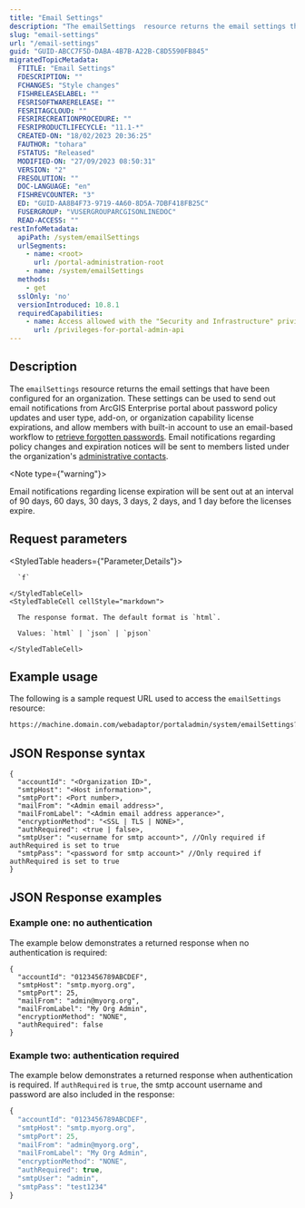 ```yaml
---
title: "Email Settings"
description: "The emailSettings  resource returns the email settings that have been configured for an organization."
slug: "email-settings"
url: "/email-settings"
guid: "GUID-ABCC7F5D-DABA-4B7B-A22B-C8D5590FB845"
migratedTopicMetadata:
  FTITLE: "Email Settings"
  FDESCRIPTION: ""
  FCHANGES: "Style changes"
  FISHRELEASELABEL: ""
  FESRISOFTWARERELEASE: ""
  FESRITAGCLOUD: ""
  FESRIRECREATIONPROCEDURE: ""
  FESRIPRODUCTLIFECYCLE: "11.1-*"
  CREATED-ON: "18/02/2023 20:36:25"
  FAUTHOR: "tohara"
  FSTATUS: "Released"
  MODIFIED-ON: "27/09/2023 08:50:31"
  VERSION: "2"
  FRESOLUTION: ""
  DOC-LANGUAGE: "en"
  FISHREVCOUNTER: "3"
  ED: "GUID-AA8B4F73-9719-4A60-8D5A-7DBF418FB25C"
  FUSERGROUP: "VUSERGROUPARCGISONLINEDOC"
  READ-ACCESS: ""
restInfoMetadata:
  apiPath: /system/emailSettings
  urlSegments:
    - name: <root>
      url: /portal-administration-root
    - name: /system/emailSettings
  methods:
    - get
  sslOnly: 'no'
  versionIntroduced: 10.8.1
  requiredCapabilities:
    - name: Access allowed with the "Security and Infrastructure" privilege
      url: /privileges-for-portal-admin-api
---
```


## Description

The `emailSettings` resource returns the email settings that have been configured for an organization. These settings can be used to send out email notifications from ArcGIS Enterprise portal about password policy updates and user type, add-on, or organization capability license expirations, and allow members with built-in account to use an email-based workflow to [retrieve forgotten passwords](https://enterprise.arcgis.com/en/portal/latest/use/profile.htm#ESRI_SECTION2_B35C0C14BD0A4694BBF33798127292DF). Email notifications regarding policy changes and expiration notices will be sent to members listed under the organization's [administrative contacts](https://enterprise.arcgis.com/en/portal/latest/administer/windows/configure-general.htm#ESRI_SECTION1_15DC85DFC5894500B182829086BE6D7A).

<Note type={"warning"}>

Email notifications regarding license expiration will be sent out at an interval of 90 days, 60 days, 30 days, 3 days, 2 days, and 1 day before the licenses expire.

</Note>

##  Request parameters

<StyledTable headers={"Parameter,Details"}>
  <StyledTableRow>
    <StyledTableCell cellStyle="markdown">

      `f` 

    </StyledTableCell>
    <StyledTableCell cellStyle="markdown">

      The response format. The default format is `html`.

      Values: `html` | `json` | `pjson`

    </StyledTableCell>
  </StyledTableRow>
</StyledTable>

## Example usage

The following is a sample request URL used to access the `emailSettings` resource:

```markdown
https://machine.domain.com/webadaptor/portaladmin/system/emailSettings?f=pjson
```

## JSON Response syntax

```other
{
  "accountId": "<Organization ID>",
  "smtpHost": "<Host information>",
  "smtpPort": <Port number>,
  "mailFrom": "<Admin email address>",
  "mailFromLabel": "<Admin email address apperance>",
  "encryptionMethod": "<SSL | TLS | NONE>",
  "authRequired": <true | false>,
  "smtpUser": "<username for smtp account>", //Only required if authRequired is set to true
  "smtpPass": "<password for smtp account>" //Only required if authRequired is set to true
}
```

## JSON Response examples

### Example one: no authentication

The example below demonstrates a returned response when no authentication is required:

```other
{
  "accountId": "0123456789ABCDEF",
  "smtpHost": "smtp.myorg.org",
  "smtpPort": 25,
  "mailFrom": "admin@myorg.org",
  "mailFromLabel": "My Org Admin",
  "encryptionMethod": "NONE",
  "authRequired": false
}
```

### Example two: authentication required

The example below demonstrates a returned response when authentication is required. If `authRequired` is `true`, the smtp account username and password are also included in the response:

```javascript
{
  "accountId": "0123456789ABCDEF",
  "smtpHost": "smtp.myorg.org",
  "smtpPort": 25,
  "mailFrom": "admin@myorg.org",
  "mailFromLabel": "My Org Admin",
  "encryptionMethod": "NONE",
  "authRequired": true,
  "smtpUser": "admin",
  "smtpPass": "test1234"
}
```